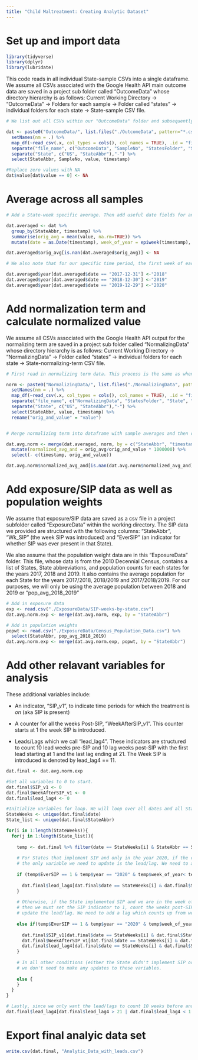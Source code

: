 ```yaml
---
title: "Child Maltreatment: Creating Analytic Dataset"
---
```


# Set up and import data

```r

library(tidyverse)
library(dplyr)
library(lubridate)

```


This code reads in all individual State-sample CSVs into a single dataframe. We assume all CSVs associated with the Google Health API main outcome data are saved in a project sub folder called "OutcomeData" whose directory hierarchy is as follows: Current Working Directory -> "OutcomeData" -> Folders for each sample -> Folder called "states" -> individual folders for each state -> State-sample CSV file.


```r

# We list out all CSVs within our "OutcomeData" folder and subsequently read them into a dataframe. We further split the "filename" column of the resulting dataframe to identify individual State-samples. Finally, we perform some additional actions to clean and format the data 

dat <- paste0("OutcomeData/", list.files("./OutcomeData", pattern="*.csv", recursive = TRUE)) %>% 
  setNames(nm = .) %>%
  map_df(~read_csv(.x, col_types = cols(), col_names = TRUE), .id = "file_name") %>% 
  separate("file_name", c("OutcomeData", "SampleNo", "StatesFolder", "State", "Filename"), "/") %>% 
  separate("State", c("US", "StateAbbr"),"-") %>%
  select(StateAbbr, SampleNo, value, timestamp)  

#Replace zero values with NA
dat$value[dat$value == 0] <- NA

```

# Average across all samples

```r

# Add a State-week specific average. Then add useful date fields for analysis

dat.averaged <- dat %>% 
  group_by(StateAbbr, timestamp) %>% 
  summarise(orig_avg = mean(value, na.rm=TRUE)) %>% 
  mutate(date = as.Date(timestamp), week_of_year = epiweek(timestamp), year = format(timestamp, "%Y")) 

dat.averaged$orig_avg[is.nan(dat.averaged$orig_avg)] <- NA

# We also note that for our specific time period, the first week of each year begins in the prior year (aka 2017.12.31 is week 1 of 2018). Thus the year column currently indicates the incorrect year and needs to be updated for each of these weeks to correspond to the 1st week of the following year.

dat.averaged$year[dat.averaged$date == "2017-12-31"] <-"2018"
dat.averaged$year[dat.averaged$date == "2018-12-30"] <-"2019"
dat.averaged$year[dat.averaged$date == "2019-12-29"] <-"2020"

```

# Add normalization term and calculate normalized value

We assume all CSVs associated with the Google Health API output for the normalizing term are saved in a project sub folder called "NormalizingData" whose directory hierarchy is as follows: Current Working Directory -> "NormalizingData" -> Folder called "states" -> individual folders for each state -> State-normalizing-term CSV file.


```r

# First read in normalizing term data. This process is the same as when we read in all of the outcome data.

norm <- paste0("NormalizingData/", list.files("./NormalizingData", pattern="*.csv", recursive = TRUE)) %>% 
  setNames(nm = .) %>%
  map_df(~read_csv(.x, col_types = cols(), col_names = TRUE), .id = "file_name") %>% 
  separate("file_name", c("NormalizingData", "StatesFolder", "State", "Filename"), "/") %>% 
  separate("State", c("US", "StateAbbr"),"-") %>%
  select(StateAbbr, value, timestamp) %>% 
  rename("orig_and_value" = "value")


# Merge normalizing term into dataframe with sample averages and then calculate the normalized value

dat.avg.norm <- merge(dat.averaged, norm, by = c("StateAbbr", "timestamp")) %>% 
  mutate(normalized_avg_and = orig_avg/orig_and_value * 1000000) %>%   # multiply by a scaler to ensure result is on same scale as original data
  select(- c(timestamp, orig_and_value))

dat.avg.norm$normalized_avg_and[is.nan(dat.avg.norm$normalized_avg_and)] <- NA
```


# Add exposure/SIP data as well as population weights

We assume that exposure/SIP data are saved as a csv file in a project subfolder called "ExposureData" within the working directory. The SIP data we provided are structured with the following columns: "StateAbbr", "Wk_SIP" (the week SIP was introduced) and "EverSIP" (an indicator for whether SIP was ever present in that State). 

We also assume that the population weight data are in this "ExposureData" folder. This file, whose data is from the 2010 Decennial Census, contains a list of States, State abbreviations, and population counts for each states for the years 2017, 2018 and 2019. It also contains the average population for each State for the years 2017/2018, 2018/2019 and 2017/2018/2019. For our purposes, we will only be using the average population between 2018 and 2019 or "pop_avg_2018_2019"

```r

# Add in exposure data
exp <- read.csv("./ExposureData/SIP-weeks-by-state.csv")
dat.avg.norm.exp <- merge(dat.avg.norm, exp, by = "StateAbbr")

# Add in population weights
popwt <- read.csv("./ExposureData/Census_Population_Data.csv") %>% 
  select(StateAbbr, pop_avg_2018_2019)
dat.avg.norm.exp <- merge(dat.avg.norm.exp, popwt, by = "StateAbbr")

```


# Add other relavant variables for analysis

These additional variables include:

 * An indicator, "SIP_v1", to indicate time periods for which the treatment is *on* (aka SIP is present)
 
 * A counter for all the weeks Post-SIP, "WeekAfterSIP_v1". This counter starts at 1 the week SIP is introduced.
 
 * Leads/Lags which we call "lead_lag4". These indicators are structured to count 10 lead weeks pre-SIP and 10 lag weeks post-SIP with the first lead starting at 1 and the last lag ending at 21. The Week SIP is introduced is denoted by lead_lag4 == 11. 

```r

dat.final <- dat.avg.norm.exp

#Set all variables to 0 to start.
dat.final$SIP_v1 <- 0
dat.final$WeekAfterSIP_v1 <- 0
dat.final$lead_lag4 <- 0

#Initialize variables for loop. We will loop over all dates and all States:
StateWeeks <- unique(dat.final$date)
State_list <- unique(dat.final$StateAbbr)

for(i in 1:length(StateWeeks)){
  for(j in 1:length(State_list)){
  
    temp <- dat.final %>% filter(date == StateWeeks[i] & StateAbbr == State_list[j])
  
    # For States that implement SIP and only in the year 2020, if the current week of the year is BEFORE SIP, 
    # the only variable we need to update is the lead/lag. We need to add a lead which counts down from week of SIP = 11. 
    
    if (temp$EverSIP == 1 & temp$year == "2020" & temp$week_of_year< temp$Wk_SIP) {
      
      dat.final$lead_lag4[dat.final$date == StateWeeks[i] & dat.final$StateAbbr == State_list[j]] = temp$week_of_year - temp$Wk_SIP + 11
    }
    
    # Otherwise, if the State implemented SIP and we are in the week of SIP or one after it, 
    # then we must set the SIP indicator to 1, count the weeks post-SIP starting at week of SIP = 1, and 
    # update the lead/lag. We need to add a lag which counts up from week of SIP = 11.
    
    else if(temp$EverSIP == 1 & temp$year == "2020" & temp$week_of_year >= temp$Wk_SIP) {
      
      dat.final$SIP_v1[dat.final$date == StateWeeks[i] & dat.final$StateAbbr == State_list[j]] = 1
      dat.final$WeekAfterSIP_v1[dat.final$date == StateWeeks[i] & dat.final$StateAbbr == State_list[j]] = temp$week_of_year - temp$Wk_SIP + 1
      dat.final$lead_lag4[dat.final$date == StateWeeks[i] & dat.final$StateAbbr == State_list[j]] = temp$week_of_year - temp$Wk_SIP + 11
    }
    
    # In all other conditions (either the State didn't implement SIP or we are in a year prior to 2020),
    # we don't need to make any updates to these variables.
    
    else {
    }
  }
}

# Lastly, since we only want the lead/lags to count 10 weeks before and 10 weeks after, we will reset them to 0 outside this range.
dat.final$lead_lag4[dat.final$lead_lag4 > 21 | dat.final$lead_lag4 < 1 ] <- 0

```


# Export final analyic data set

```r

write.csv(dat.final, "Analytic_Data_with_leads.csv")

```

